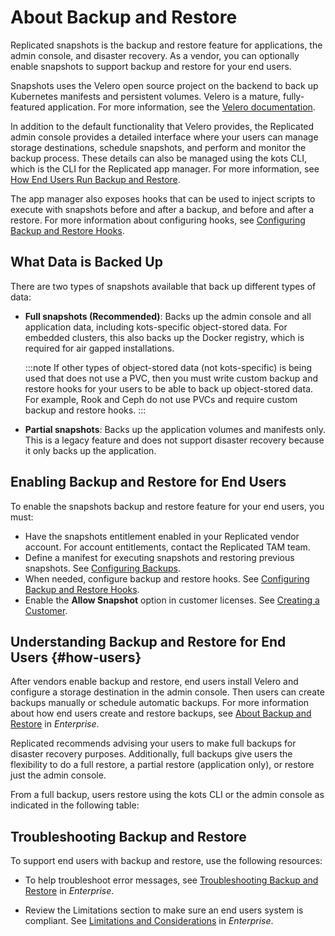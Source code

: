 
# About Backup and Restore

Replicated snapshots is the backup and restore feature for applications, the admin console, and disaster recovery. As a vendor, you can optionally enable snapshots to support backup and restore for your end users.

Snapshots uses the Velero open source project on the backend to back up Kubernetes manifests and persistent volumes. Velero is a mature, fully-featured application. For more information, see the [Velero documentation](https://velero.io/docs/).

In addition to the default functionality that Velero provides, the Replicated admin console provides a detailed interface where your users can manage storage destinations, schedule snapshots, and perform and monitor the backup process. These details can also be managed using the kots CLI, which is the CLI for the Replicated app manager. For more information, see [How End Users Run Backup and Restore](#how-users).

The app manager also exposes hooks that can be used to inject scripts to execute with snapshots before and after a backup, and before and after a restore. For more information about configuring hooks, see [Configuring Backup and Restore Hooks](snapshots-hooks).

## What Data is Backed Up

There are two types of snapshots available that back up different types of data:

* **Full snapshots (Recommended)**: Backs up the admin console and all application data, including kots-specific object-stored data. For embedded clusters, this also backs up the Docker registry, which is required for air gapped installations.

  :::note
  If other types of object-stored data (not kots-specific) is being used that does not use a PVC, then you must write custom backup and restore hooks for your users to be able to back up object-stored data. For example, Rook and Ceph do not use PVCs and require custom backup and restore hooks.
  :::

* **Partial snapshots**: Backs up the application volumes and manifests only. This is a legacy feature and does not support disaster recovery because it only backs up the application.

## Enabling Backup and Restore for End Users

To enable the snapshots backup and restore feature for your end users, you must:

- Have the snapshots entitlement enabled in your Replicated vendor account. For account entitlements, contact the Replicated TAM team.
- Define a manifest for executing snapshots and restoring previous snapshots. See [Configuring Backups](snapshots-configuring-backups).
- When needed, configure backup and restore hooks. See [Configuring Backup and Restore Hooks](snapshots-hooks).
- Enable the **Allow Snapshot** option in customer licenses. See [Creating a Customer](releases-creating-customer).

## Understanding Backup and Restore for End Users {#how-users}

After vendors enable backup and restore, end users install Velero and configure a storage destination in the admin console. Then users can create backups manually or schedule automatic backups. For more information about how end users create and restore backups, see [About Backup and Restore](/enterprise/snapshots-understanding) in _Enterprise_.

Replicated recommends advising your users to make full backups for disaster recovery purposes. Additionally, full backups give users the flexibility to do a full restore, a partial restore (application only), or restore just the admin console.

From a full backup, users restore using the kots CLI or the admin console as indicated in the following table:

<RestoreTable/>

## Troubleshooting Backup and Restore

To support end users with backup and restore, use the following resources:

- To help troubleshoot error messages, see [Troubleshooting Backup and Restore](/enterprise/snapshots-troubleshooting-backup-restore) in _Enterprise_. 

- Review the Limitations section to make sure an end users system is compliant. See [Limitations and Considerations](/enterprise/snapshots-understanding#limitations-and-consoderations) in _Enterprise_.